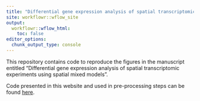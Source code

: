 ```yaml
---
title: "Differential gene expression analysis of spatial transcriptomic experiments using spatial mixed models"
site: workflowr::wflow_site
output:
  workflowr::wflow_html:
    toc: false
editor_options:
  chunk_output_type: console
---
```


This repository contains code to reproduce the figures in the manuscript entitled "Differential gene expression analysis of spatial transcriptomic experiments using spatial mixed models".

Code presented in this website and used in pre-processing steps can be found [here](https://github.com/FridleyLab/diff_expression_spatial_linear_models).
